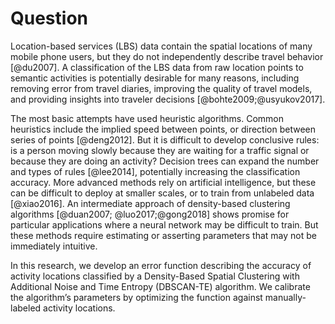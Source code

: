 <!--
:::{.callout-note}
This is a manuscript for the journal [*Findings*](https://findingspress.org),
which requires 3 sections labeled Question, Methods, and Findings. The total 
allowed word count in the abstract is 100, and 1000 in the paper body. Current 
count:

```r
wcq <- 299 - 46 # this callout contains 46 words
wcm <- 222 + 192 + 57
wcf <- 271
wct <- wcq + wcm + wcf
```

  - Abstract: 96
  - Question: `r wcq`
  - Methods: `r wcm`
  - Findings: `r wcf`
  - Total: `r wct`
:::
-->
# Question

Location-based services (LBS) data contain the spatial locations of many mobile
phone users, but they do not independently describe travel behavior [@du2007]. A 
classification of the LBS data from raw location points to semantic activities
is potentially desirable for many reasons, including removing error from travel diaries, 
improving the quality of travel models, and providing insights into
traveler decisions [@bohte2009;@usyukov2017]. 

The most basic attempts have used heuristic algorithms. 
Common heuristics include the implied speed between points, or 
direction between series of points [@deng2012].
But it is difficult to develop conclusive rules: is a person moving 
slowly because they are waiting for a traffic signal or because they are doing an activity?
Decision trees can expand the number and types of rules
[@lee2014], potentially increasing the classification accuracy.
More advanced methods rely on artificial intelligence, but these can be
difficult to deploy at smaller scales, or to train from unlabeled data
[@xiao2016]. An intermediate approach of density-based clustering algorithms
[@duan2007; @luo2017;@gong2018] shows promise for
particular applications where a neural network may be difficult to
train. But these methods require estimating or asserting
parameters that may not be immediately intuitive.

In this research, we develop an error function describing the accuracy of activity
locations classified by a Density-Based Spatial Clustering with Additional Noise
and Time Entropy (DBSCAN-TE) algorithm. We calibrate the algorithm's parameters
by optimizing the function against manually-labeled activity locations.
